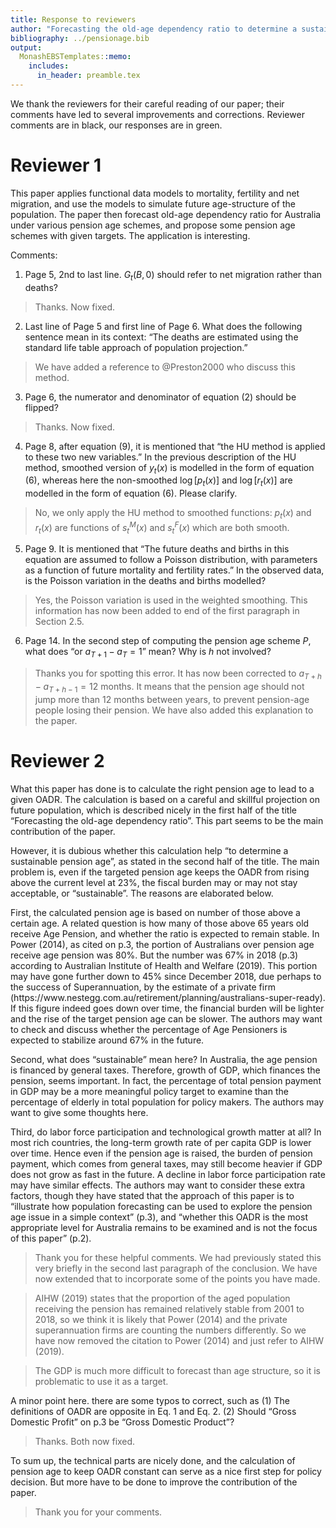 ```yaml
---
title: Response to reviewers
author: "Forecasting the old-age dependency ratio to determine a sustainable pension age"
bibliography: ../pensionage.bib
output: 
  MonashEBSTemplates::memo:
    includes:
      in_header: preamble.tex
---
```


We thank the reviewers for their careful reading of our paper; their comments have led to several improvements and corrections. Reviewer comments are in black, our responses are in green.

# Reviewer 1 {-}

This paper applies functional data models to mortality, fertility and net migration, and
use the models to simulate future age-structure of the population. The paper then forecast
old-age dependency ratio for Australia under various pension age schemes, and propose
some pension age schemes with given targets. The application is interesting.

Comments:

1. Page 5, 2nd to last line. $G_t(B, 0)$ should refer to net migration rather than deaths?

> Thanks. Now fixed.

2. Last line of Page 5 and first line of Page 6. What does the following sentence mean
in its context: “The deaths are estimated using the standard life table approach of
population projection.”

> We have added a reference to @Preston2000 who discuss this method.

3. Page 6, the numerator and denominator of equation (2) should be flipped?

> Thanks. Now fixed.

4. Page 8, after equation (9), it is mentioned that “the HU method is applied to these
two new variables.” In the previous description of the HU method, smoothed version
of $y_t(x)$ is modelled in the form of equation (6), whereas here the non-smoothed
$\log[p_t(x)]$ and $\log[r_t(x)]$ are modelled in the form of equation (6). Please clarify.

> No, we only apply the HU method to smoothed functions: $p_t(x)$ and $r_t(x)$ are functions of $s_t^M(x)$ and $s_t^F(x)$ which are both smooth.

5. Page 9. It is mentioned that “The future deaths and births in this equation are
assumed to follow a Poisson distribution, with parameters as a function of future
mortality and fertility rates.” In the observed data, is the Poisson variation in the
deaths and births modelled?

> Yes, the Poisson variation is used in the weighted smoothing. This information has now been added to end of the first paragraph in Section 2.5.

6. Page 14. In the second step of computing the pension age scheme $P$, what does “or
$a_{T+1} - a_T = 1$” mean? Why is $h$ not involved?

> Thanks you for spotting this error. It has now been corrected to $a_{T+h} - a_{T+h-1}=12$ months. It means that the pension age should not jump more than 12 months between years, to prevent pension-age people losing their pension. We have also added this explanation to the paper.

# Reviewer 2 {-}

What this paper has done is to calculate the right pension age to lead to a given OADR. The calculation is based on a careful and skillful projection on future population, which is described nicely in the first half of the title “Forecasting the old-age dependency ratio”. This part seems to be the main contribution of the paper.

However, it is dubious whether this calculation help “to determine a sustainable pension age”, as stated in the second half of the title. The main problem is, even if the targeted pension age keeps the OADR from rising above the current level at 23%, the fiscal burden may or may not stay acceptable, or “sustainable”. The reasons are elaborated below.

First, the calculated pension age is based on number of those above a certain age. A related question is how many of those above 65 years old receive Age Pension, and whether the ratio is expected to remain stable. In Power (2014), as cited on p.3, the portion of Australians over pension age receive age pension was 80%. But the number was 67% in 2018 (p.3) according to Australian Institute of Health and Welfare (2019). This portion may have gone further down to 45% since December 2018, due perhaps to the success of Superannuation, by the estimate of a private firm (https://www.nestegg.com.au/retirement/planning/australians-super-ready). If this figure indeed goes down over time, the financial burden will be lighter and the rise of the target pension age can be slower. The authors may want to check and discuss whether the percentage of Age Pensioners is expected to stabilize around 67% in the future.

Second, what does “sustainable” mean here? In Australia, the age pension is financed by general taxes. Therefore, growth of GDP, which finances the pension, seems important. In fact, the percentage of total pension payment in GDP may be a more meaningful policy target to examine than the percentage of elderly in total population for policy makers. The authors may want to give some thoughts here.

Third, do labor force participation and technological growth matter at all? In most rich countries, the long-term growth rate of per capita GDP is lower over time. Hence even if the pension age is raised, the burden of pension payment, which comes from general taxes, may still become heavier if GDP does not grow as fast in the future. A decline in labor force participation rate may have similar effects. The authors may want to consider these extra factors, though they have stated that the approach of this paper is to “illustrate how population forecasting can be used to explore the pension age issue in a simple context” (p.3), and “whether this OADR is the most appropriate level for Australia remains to be examined and is not the focus of this paper” (p.2).

> Thank you for these helpful comments. We had previously stated this very briefly in the second last paragraph of the conclusion. We have now extended that to incorporate some of the points you have made.

> AIHW (2019) states that the proportion of the aged population receiving the pension has remained relatively stable from 2001 to 2018, so we think it is likely that Power (2014) and the private superannuation firms are counting the numbers differently. So we have now removed the citation to Power (2014) and just refer to AIHW (2019).

> The GDP is much more difficult to forecast than age structure, so it is problematic to use it as a target.

A minor point here. there are some typos to correct, such as (1) The definitions of OADR are opposite in Eq. 1 and Eq. 2. (2) Should “Gross Domestic Profit” on p.3 be “Gross Domestic Product”?

> Thanks. Both now fixed.

To sum up, the technical parts are nicely done, and the calculation of pension age to keep OADR constant can serve as a nice first step for policy decision. But more have to be done to improve the contribution of the paper.

> Thank you for your comments. 

